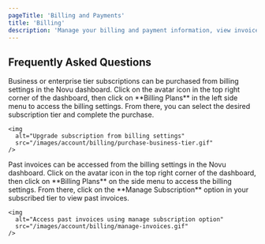 ```yaml
---
pageTitle: 'Billing and Payments'
title: 'Billing'
description: 'Manage your billing and payment information, view invoices, and upgrade your subscription plan.'
---
```



## Frequently Asked Questions

<Accordions>
  <Accordion title="How do I purchase the business or enterprise tier?">
    Business or enterprise tier subscriptions can be purchased from billing settings in the Novu dashboard. Click on the avatar icon in the top right corner of the dashboard, then click on **Billing Plans** in the left side menu to access the billing settings. From there, you can select the desired subscription tier and complete the purchase.

    <img
      alt="Upgrade subscription from billing settings"
      src="/images/account/billing/purchase-business-tier.gif"
    />

  </Accordion>

  <Accordion title="How to access past invoices?">
    Past invoices can be accessed from the billing settings in the Novu dashboard. Click on the avatar icon in the top right corner of the dashboard, then click on **Billing Plans** on the side menu to access the billing settings. From there, click on the **Manage Subscription** option in your subscribed tier to view past invoices.

    <img
      alt="Access past invoices using manage subscription option"
      src="/images/account/billing/manage-invoices.gif"
    />

  </Accordion>
</Accordions>
